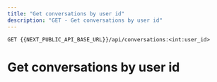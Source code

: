```yaml
---
title: "Get conversations by user id"
description: "GET - Get conversations by user id"
---
```

```
GET {{NEXT_PUBLIC_API_BASE_URL}}/api/conversations:<int:user_id>
```
# Get conversations by user id